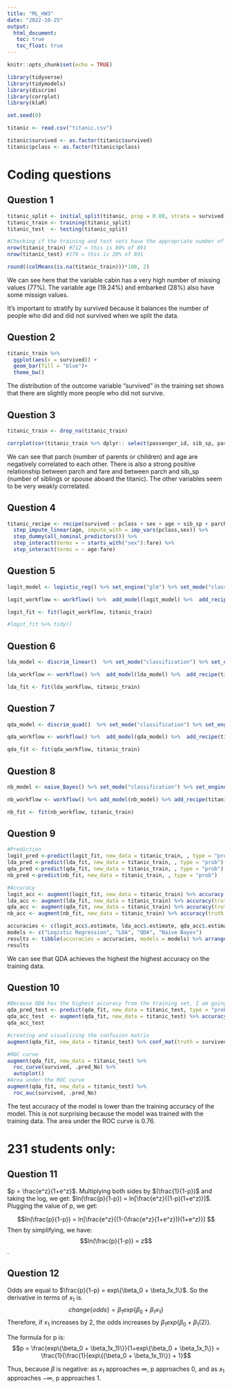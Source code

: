 ```yaml
---
title: "ML_HW3"
date: "2022-10-25"
output: 
  html_document:
   toc: true
   toc_float: true
---
```


```r
knitr::opts_chunk$set(echo = TRUE)
```


```r
library(tidyverse)
library(tidymodels)
library(discrim)
library(corrplot)
library(klaR)

set.seed(0)

titanic <- read.csv("titanic.csv")

titanic$survived <- as.factor(titanic$survived) 
titanic$pclass <- as.factor(titanic$pclass)

```


# Coding questions

## Question 1 

```r
titanic_split <- initial_split(titanic, prop = 0.80, strata = survived)
titanic_train <- training(titanic_split)
titanic_test  <- testing(titanic_split)

#Checking if the training and test sets have the appropriate number of observations.
nrow(titanic_train) #712 = this is 80% of 891
nrow(titanic_test) #179 = this is 20% of 891

round((colMeans(is.na(titanic_train)))*100, 2)
```

We can see here that the variable cabin has a very high number of missing values (77%). The variable age (19.24%) and embarked (28%) also have some missign values.

It's important to stratify by survived because it balances the number of people who did and did not survived when we split the data.


## Question 2 

```r
titanic_train %>% 
  ggplot(aes(x = survived)) +
  geom_bar(fill = "blue")+
  theme_bw()
```

The distribution of the outcome variable "survived" in the training set shows that there are slightly more people who did not survive. 


## Question 3

```r
titanic_train <- drop_na(titanic_train) 

corrplot(cor(titanic_train %>% dplyr:: select(passenger_id, sib_sp, parch, fare,age)) ,method = 'circle', type = 'lower', insig='blank', addCoef.col ='black', number.cex = 0.8, order = 'AOE', diag=FALSE)

```

We can see that parch (number of parents or children) and age are negatively correlated to each other. 
There is also a strong positive relationship between parch and fare and between parch and sib_sp (number of siblings or spouse aboard the titanic).
The other variables seem to be very weakly correlated.

## Question 4

```r
titanic_recipe <- recipe(survived ~ pclass + sex + age + sib_sp + parch + fare, data = titanic_train) %>%
  step_impute_linear(age, impute_with = imp_vars(pclass,sex)) %>%
  step_dummy(all_nominal_predictors()) %>%
  step_interact(terms = ~ starts_with("sex"):fare) %>%
  step_interact(terms = ~ age:fare)
```


## Question 5

```r
logit_model <- logistic_reg() %>% set_engine("glm") %>% set_mode("classification")

logit_workflow <- workflow() %>%  add_model(logit_model) %>%  add_recipe(titanic_recipe)

logit_fit <- fit(logit_workflow, titanic_train)

#logit_fit %>% tidy()
```


## Question 6

```r
lda_model <- discrim_linear()  %>% set_mode("classification") %>% set_engine("MASS")

lda_workflow <- workflow() %>%  add_model(lda_model) %>%  add_recipe(titanic_recipe)

lda_fit <- fit(lda_workflow, titanic_train)

```


## Question 7

```r
qda_model <- discrim_quad()  %>% set_mode("classification") %>% set_engine("MASS")

qda_workflow <- workflow() %>%  add_model(qda_model) %>%  add_recipe(titanic_recipe)

qda_fit <- fit(qda_workflow, titanic_train)

```


## Question 8

```r
nb_model <- naive_Bayes() %>% set_mode("classification") %>% set_engine("klaR") %>% set_args(usekernel = FALSE)

nb_workflow <- workflow() %>% add_model(nb_model) %>% add_recipe(titanic_recipe)

nb_fit <- fit(nb_workflow, titanic_train)
```


## Question 9

```r
#Prediction
logit_pred <-predict(logit_fit, new_data = titanic_train, , type = "prob")
lda_pred <-predict(lda_fit, new_data = titanic_train, , type = "prob")
qda_pred <-predict(qda_fit, new_data = titanic_train, , type = "prob")
nb_pred <-predict(nb_fit, new_data = titanic_train, , type = "prob")

#Accuracy
logit_acc <- augment(logit_fit, new_data = titanic_train) %>% accuracy(truth = survived, estimate = .pred_class)
lda_acc <- augment(lda_fit, new_data = titanic_train) %>% accuracy(truth = survived, estimate = .pred_class)
qda_acc <- augment(qda_fit, new_data = titanic_train) %>% accuracy(truth = survived, estimate = .pred_class)
nb_acc <- augment(nb_fit, new_data = titanic_train) %>% accuracy(truth = survived, estimate = .pred_class)

accuracies <- c(logit_acc$.estimate, lda_acc$.estimate, qda_acc$.estimate , nb_acc$.estimate)
models <- c("Logistic Regression", "LDA", "QDA", "Naive Bayes")
results <- tibble(accuracies = accuracies, models = models) %>% arrange(-accuracies)
results
```

We can see that QDA achieves the highest the highest accuracy on the training data. 


## Question 10

```r
#Because QDA has the highest accuracy from the training set, I am going to fit QDA with the test set
qda_pred_test <- predict(qda_fit, new_data = titanic_test, type = "prob")
qda_acc_test  <- augment(qda_fit, new_data = titanic_test) %>% accuracy(truth = survived, estimate = .pred_class)
qda_acc_test

#creating and visualizing the confusion matrix
augment(qda_fit, new_data = titanic_test) %>% conf_mat(truth = survived, estimate = .pred_class) %>% autoplot(type = "heatmap")

#ROC curve
augment(qda_fit, new_data = titanic_test) %>%
  roc_curve(survived, .pred_No) %>%
  autoplot()
#Area under the ROC curve
augment(qda_fit, new_data = titanic_test) %>%
  roc_auc(survived, .pred_No) 
```


The test accuracy of the model is lower than the training accuracy of the model. This is not surprising because the model was trained with the training data. The area under the ROC curve is 0.76.

# 231 students only:

## Question 11
$p = \frac{e^z}{1+e^z}$. Multiplying both sides by $(\frac{1}{1-p})$ and taking the log, we get:
$ln(\frac{p}{1-p}) = ln[\frac{e^z}{(1-p)(1+e^z)}]$. Plugging the value of p, we get:

$$ln(\frac{p}{1-p}) = ln[\frac{e^z}{(1-(\frac{e^z}{1+e^z}))(1+e^z)}] $$
Then by simplifying, we have:
$$ln(\frac{p}{1-p}) = z$$. 


## Question 12

Odds are equal to $\frac{p}{1-p} = exp\{\beta_0 + \beta_1x_1\}$. So the derivative in terms of $x_1$ is.
$$change\{odds\} = \beta_1exp\{\beta_0 + \beta_1x_1\}$$
Therefore, if $x_1$ increases by 2, the odds increases by $\beta_1exp\{\beta_0 + \beta_1(2)\}$.


The formula for p is: 
$$p = \frac{exp\{\beta_0 + \beta_1x_1)\}}{1+exp\{\beta_0 + \beta_1x_1\}} = \frac{1}{\frac{1}{exp\{(\beta_0 + \beta_1x_1)\}} + 1}$$


Thus, because $\beta$ is negative:
as $x_1$ approaches $\infty$, p approaches 0, and as $x_1$ approaches $-\infty$, p approaches 1. 








